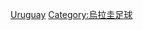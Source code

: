 {{Catnav|頁面分類|...|烏拉圭體育|烏拉圭足球}}
{{Catnav|頁面分類|...|各國足球|烏拉圭足球}}
{{Commonscat|Association football players by team in Uruguay}}

[[Category:各國球會的足球運動員|Uruguay]]
[[Category:烏拉圭足球|Category:烏拉圭足球]]